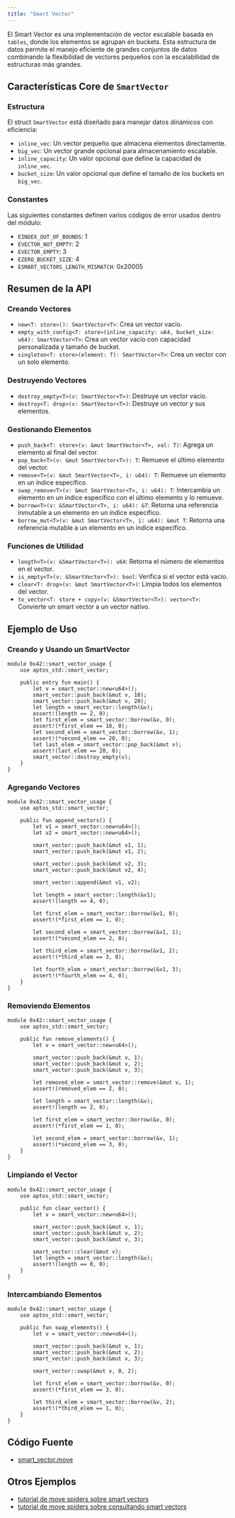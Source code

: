 ```yaml
---
title: "Smart Vector"
---
```


El Smart Vector es una implementación de vector escalable basada en `tables`, donde los elementos se agrupan en buckets. Esta estructura de datos permite el manejo eficiente de grandes conjuntos de datos combinando la flexibilidad de vectores pequeños con la escalabilidad de estructuras más grandes.

## Características Core de `SmartVector`

### Estructura

El struct `SmartVector` está diseñado para manejar datos dinámicos con eficiencia:

- `inline_vec`: Un vector pequeño que almacena elementos directamente.
- `big_vec`: Un vector grande opcional para almacenamiento escalable.
- `inline_capacity`: Un valor opcional que define la capacidad de `inline_vec`.
- `bucket_size`: Un valor opcional que define el tamaño de los buckets en `big_vec`.

### Constantes

Las siguientes constantes definen varios códigos de error usados dentro del módulo:

- `EINDEX_OUT_OF_BOUNDS`: 1
- `EVECTOR_NOT_EMPTY`: 2
- `EVECTOR_EMPTY`: 3
- `EZERO_BUCKET_SIZE`: 4
- `ESMART_VECTORS_LENGTH_MISMATCH`: 0x20005

## Resumen de la API

### Creando Vectores

- `new<T: store>(): SmartVector<T>`: Crea un vector vacío.
- `empty_with_config<T: store>(inline_capacity: u64, bucket_size: u64): SmartVector<T>`: Crea un vector vacío con capacidad personalizada y tamaño de bucket.
- `singleton<T: store>(element: T): SmartVector<T>`: Crea un vector con un solo elemento.

### Destruyendo Vectores

- `destroy_empty<T>(v: SmartVector<T>)`: Destruye un vector vacío.
- `destroy<T: drop>(v: SmartVector<T>)`: Destruye un vector y sus elementos.

### Gestionando Elementos

- `push_back<T: store>(v: &mut SmartVector<T>, val: T)`: Agrega un elemento al final del vector.
- `pop_back<T>(v: &mut SmartVector<T>): T`: Remueve el último elemento del vector.
- `remove<T>(v: &mut SmartVector<T>, i: u64): T`: Remueve un elemento en un índice específico.
- `swap_remove<T>(v: &mut SmartVector<T>, i: u64): T`: Intercambia un elemento en un índice específico con el último elemento y lo remueve.
- `borrow<T>(v: &SmartVector<T>, i: u64): &T`: Retorna una referencia inmutable a un elemento en un índice específico.
- `borrow_mut<T>(v: &mut SmartVector<T>, i: u64): &mut T`: Retorna una referencia mutable a un elemento en un índice específico.

### Funciones de Utilidad

- `length<T>(v: &SmartVector<T>): u64`: Retorna el número de elementos en el vector.
- `is_empty<T>(v: &SmartVector<T>): bool`: Verifica si el vector está vacío.
- `clear<T: drop>(v: &mut SmartVector<T>)`: Limpia todos los elementos del vector.
- `to_vector<T: store + copy>(v: &SmartVector<T>): vector<T>`: Convierte un smart vector a un vector nativo.

## Ejemplo de Uso

### Creando y Usando un SmartVector

```move filename="smart_vector.move"
module 0x42::smart_vector_usage {
    use aptos_std::smart_vector;

    public entry fun main() {
        let v = smart_vector::new<u64>();
        smart_vector::push_back(&mut v, 10);
        smart_vector::push_back(&mut v, 20);
        let length = smart_vector::length(&v);
        assert!(length == 2, 0);
        let first_elem = smart_vector::borrow(&v, 0);
        assert!(*first_elem == 10, 0);
        let second_elem = smart_vector::borrow(&v, 1);
        assert!(*second_elem == 20, 0);
        let last_elem = smart_vector::pop_back(&mut v);
        assert!(last_elem == 20, 0);
        smart_vector::destroy_empty(v);
    }
}
```

### Agregando Vectores

```move filename="smart_vector.move"
module 0x42::smart_vector_usage {
    use aptos_std::smart_vector;

    public fun append_vectors() {
        let v1 = smart_vector::new<u64>();
        let v2 = smart_vector::new<u64>();

        smart_vector::push_back(&mut v1, 1);
        smart_vector::push_back(&mut v1, 2);

        smart_vector::push_back(&mut v2, 3);
        smart_vector::push_back(&mut v2, 4);

        smart_vector::append(&mut v1, v2);

        let length = smart_vector::length(&v1);
        assert!(length == 4, 0);

        let first_elem = smart_vector::borrow(&v1, 0);
        assert!(*first_elem == 1, 0);

        let second_elem = smart_vector::borrow(&v1, 1);
        assert!(*second_elem == 2, 0);

        let third_elem = smart_vector::borrow(&v1, 2);
        assert!(*third_elem == 3, 0);

        let fourth_elem = smart_vector::borrow(&v1, 3);
        assert!(*fourth_elem == 4, 0);
    }
}
```

### Removiendo Elementos

```move filename="smart_vector.move"
module 0x42::smart_vector_usage {
    use aptos_std::smart_vector;

    public fun remove_elements() {
        let v = smart_vector::new<u64>();

        smart_vector::push_back(&mut v, 1);
        smart_vector::push_back(&mut v, 2);
        smart_vector::push_back(&mut v, 3);

        let removed_elem = smart_vector::remove(&mut v, 1);
        assert!(removed_elem == 2, 0);

        let length = smart_vector::length(&v);
        assert!(length == 2, 0);

        let first_elem = smart_vector::borrow(&v, 0);
        assert!(*first_elem == 1, 0);

        let second_elem = smart_vector::borrow(&v, 1);
        assert!(*second_elem == 3, 0);
    }
}
```

### Limpiando el Vector

```move filename="smart_vector.move"
module 0x42::smart_vector_usage {
    use aptos_std::smart_vector;

    public fun clear_vector() {
        let v = smart_vector::new<u64>();

        smart_vector::push_back(&mut v, 1);
        smart_vector::push_back(&mut v, 2);
        smart_vector::push_back(&mut v, 3);

        smart_vector::clear(&mut v);
        let length = smart_vector::length(&v);
        assert!(length == 0, 0);
    }
}
```

### Intercambiando Elementos

```move filename="smart_vector.move"
module 0x42::smart_vector_usage {
    use aptos_std::smart_vector;

    public fun swap_elements() {
        let v = smart_vector::new<u64>();

        smart_vector::push_back(&mut v, 1);
        smart_vector::push_back(&mut v, 2);
        smart_vector::push_back(&mut v, 3);

        smart_vector::swap(&mut v, 0, 2);

        let first_elem = smart_vector::borrow(&v, 0);
        assert!(*first_elem == 3, 0);

        let third_elem = smart_vector::borrow(&v, 2);
        assert!(*third_elem == 1, 0);
    }
}
```

## Código Fuente

- [smart\_vector.move](https://github.com/aptos-labs/aptos-core/blob/main/aptos-move/framework/aptos-stdlib/sources/data_structures/smart_vector.move)

## Otros Ejemplos

- [tutorial de move spiders sobre smart vectors](https://movespiders.com/courses/modules/datastructures/lessonId/6)
- [tutorial de move spiders sobre consultando smart vectors](https://movespiders.com/courses/modules/datastructures/lessonId/9)
